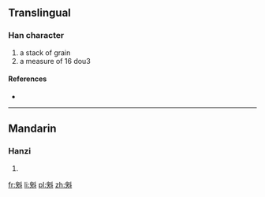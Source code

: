 ==Translingual==

===Han character===
{{Han char|rn=68|rad=斗|as=09|sn=13|four=7440<sub>0</sub>|canj=竹人卜十 (HOYJ)}}

# a stack of grain
# a measure of 16 dou3

====References====
* {{Han ref|kx=0478.180|dkj=13516|dj=0837.060|hdz=32255.040|uh=659E|ud=26014|bh=D97B|bd=55675}}

----

==Mandarin==

===Hanzi===
{{cmn-hanzi|pin=[[yǔ]] ([[yu3]])|wg=yü<sup>3</sup>}}

# {{defn|Mandarin|sort=斗09}}

[[fr:斞]]
[[li:斞]]
[[pl:斞]]
[[zh:斞]]